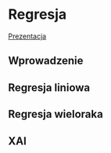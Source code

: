# Regresja

[Prezentacja](presentations/03_regresja.html)

## Wprowadzenie

## Regresja liniowa

## Regresja wieloraka

## XAI